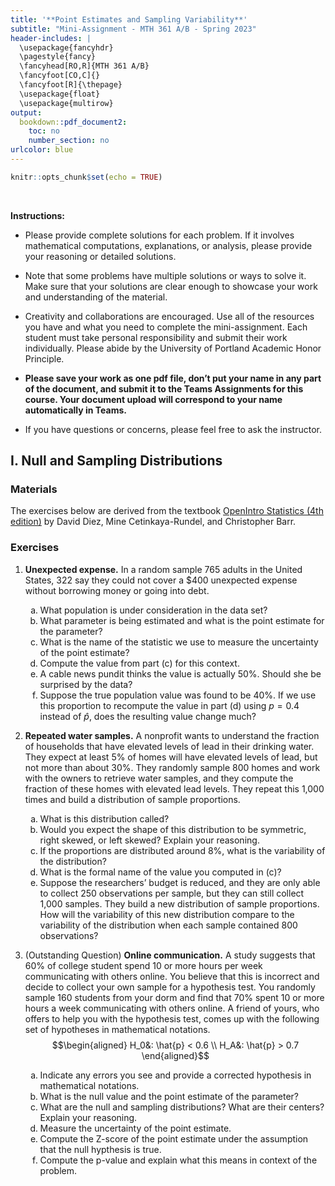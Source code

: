 ```yaml
---
title: '**Point Estimates and Sampling Variability**'
subtitle: "Mini-Assignment - MTH 361 A/B - Spring 2023"
header-includes: |
  \usepackage{fancyhdr}
  \pagestyle{fancy}
  \fancyhead[RO,R]{MTH 361 A/B}
  \fancyfoot[CO,C]{}
  \fancyfoot[R]{\thepage}
  \usepackage{float}
  \usepackage{multirow}
output:
  bookdown::pdf_document2:
    toc: no
    number_section: no
urlcolor: blue
---
```


```r
knitr::opts_chunk$set(echo = TRUE)
```

\

**Instructions:**
 
 * Please provide complete solutions for each problem. If it involves mathematical computations, explanations, or analysis, please provide your reasoning or detailed solutions.
 
 * Note that some problems have multiple solutions or ways to solve it. Make sure that your solutions are clear enough to showcase your work and understanding of the material.
 
 * Creativity and collaborations are encouraged. Use all of the resources you have and what you need to complete the mini-assignment. Each student must take personal responsibility and submit their work individually. Please abide by the University of Portland Academic Honor Principle.
 
 * **Please save your work as one pdf file, don't put your name in any part of the document, and submit it to the Teams Assignments for this course. Your document upload will correspond to your name automatically in Teams.**
 
 * If you have questions or concerns, please feel free to ask the instructor.

\newpage

## I. Null and Sampling Distributions

### Materials

The exercises below are derived from the textbook [OpenIntro Statistics (4th edition)](https://www.openintro.org/book/os/){target="_blank"} by David Diez, Mine Cetinkaya-Rundel, and Christopher Barr.

### Exercises

1. **Unexpected expense.** In a random sample 765 adults in the United States, 322 say
they could not cover a \$400 unexpected expense without borrowing money or going into debt.

    a. What population is under consideration in the data set?
    b. What parameter is being estimated and what is the point estimate for the parameter?
    c. What is the name of the statistic we use to measure the uncertainty of the point estimate?
    d. Compute the value from part (c) for this context.
    e. A cable news pundit thinks the value is actually 50\%. Should she be surprised by the data?
    f. Suppose the true population value was found to be 40\%. If we use this proportion to recompute the value in part (d) using $p = 0.4$ instead of $\hat{p}$, does the resulting value change much?

2. **Repeated water samples.** A nonprofit wants to understand the fraction of households that have elevated levels of lead in their drinking water. They expect at least 5\% of homes will have elevated levels of lead, but not more than about 30\%. They randomly sample 800 homes and work with the owners to retrieve water samples, and they compute the fraction of these homes with elevated lead levels. They repeat this 1,000 times and build a distribution of sample proportions.

    a. What is this distribution called?
    b. Would you expect the shape of this distribution to be symmetric, right skewed, or left skewed? Explain your reasoning.
    c. If the proportions are distributed around 8\%, what is the variability of the distribution?
    d. What is the formal name of the value you computed in (c)?
    e. Suppose the researchers' budget is reduced, and they are only able to collect 250 observations per sample, but they can still collect 1,000 samples. They build a new distribution of sample proportions. How will the variability of this new distribution compare to the variability of the distribution when each sample contained 800 observations?

3. (Outstanding Question) **Online communication.** A study suggests that 60\% of college student spend 10 or more hours per week communicating with others online. You believe that this is incorrect and decide to collect your own sample for a hypothesis test. You randomly sample 160 students from your dorm and find that 70\% spent 10 or more hours a week communicating with others online. A friend of yours, who offers to help you with the hypothesis test, comes up with the following set of hypotheses in mathematical notations.
$$\begin{aligned}
H_0&: \hat{p} < 0.6 \\
H_A&: \hat{p} > 0.7
\end{aligned}$$

    a. Indicate any errors you see and provide a corrected hypothesis in mathematical notations.
    b. What is the null value and the point estimate of the parameter?
    c. What are the null and sampling distributions? What are their centers? Explain your reasoning.
    d. Measure the uncertainty of the point estimate.
    e. Compute the Z-score of the point estimate under the assumption that the null hypthesis is true.
    f. Compute the p-value and explain what this means in context of the problem.
    